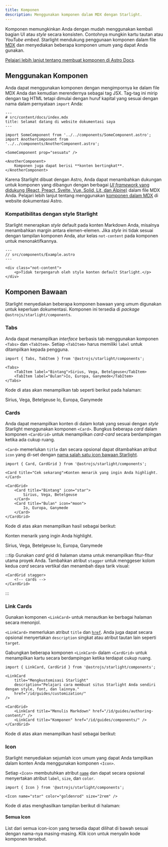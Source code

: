 ```yaml
---
title: Komponen
description: Menggunakan komponen dalam MDX dengan Starlight.
---
```


Komponen memungkinkan Anda dengan mudah menggunakan kembali bagian UI atau _style_ secara konsisten.
Contohnya mungkin kartu tautan atau _YouTube embed_.
Starlight mendukung penggunaan komponen dalam file [MDX](https://mdxjs.com/) dan menyediakan beberapa komponen umum yang dapat Anda gunakan.

[Pelajari lebih lanjut tentang membuat komponen di Astro Docs](https://docs.astro.build/en/core-concepts/astro-components/).

## Menggunakan Komponen

Anda dapat menggunakan komponen dengan mengimpornya ke dalam file MDX Anda dan kemudian merendernya sebagai tag JSX.
Tag-tag ini mirip dengan tag HTML tetapi dimulai dengan huruf kapital yang sesuai dengan nama dalam pernyataan `import` Anda:

```mdx
---
# src/content/docs/index.mdx
title: Selamat datang di website dokumentasi saya
---

import SomeComponent from '../../components/SomeComponent.astro';
import AnotherComponent from '../../components/AnotherComponent.astro';

<SomeComponent prop="sesuatu" />

<AnotherComponent>
	Komponen juga dapat berisi **konten bertingkat**.
</AnotherComponent>
```

Karena Starlight dibuat dengan Astro, Anda dapat menambahkan dukungan untuk komponen yang dibangun dengan berbagai [_UI framework_ yang didukung (React, Preact, Svelte, Vue, Solid, Lit, dan Alpine)](https://docs.astro.build/en/core-concepts/framework-components/) dalam file MDX Anda.
Pelajari lebih lanjut tentang menggunakan [komponen dalam MDX](https://docs.astro.build/en/guides/markdown-content/#using-components-in-mdx) di website dokumentasi Astro.

### Kompatibilitas dengan style Starlight

Starlight menerapkan _style_ default pada konten Markdown Anda, misalnya menambahkan margin antara elemen-elemen.
Jika _style_ ini tidak sesuai dengan tampilan komponen Anda, atur kelas `not-content` pada komponen untuk menonaktifkannya.

```astro
---
// src/components/Example.astro
---

<div class="not-content">
	<p>Tidak terpengaruh oleh style konten default Starlight.</p>
</div>
```

## Komponen Bawaan

Starlight menyediakan beberapa komponen bawaan yang umum digunakan untuk keperluan dokumentasi.
Komponen ini tersedia di _package_ `@astrojs/starlight/components`.

### Tabs


Anda dapat menampilkan _interface_ berbasis tab menggunakan komponen `<Tabs>` dan `<TabItem>`.
Setiap `<TabItem>` harus memiliki `label` untuk ditampilkan kepada pengguna.

```mdx
import { Tabs, TabItem } from '@astrojs/starlight/components';

<Tabs>
	<TabItem label="Bintang">Sirius, Vega, Betelgeuse</TabItem>
	<TabItem label="Bulan">Io, Europa, Ganymede</TabItem>
</Tabs>
```

Kode di atas akan menampilkan tab seperti berikut pada halaman:

<Tabs>
	<TabItem label="Bintang">Sirius, Vega, Betelgeuse</TabItem>
	<TabItem label="Bulan">Io, Europa, Ganymede</TabItem>
</Tabs>

### Cards


Anda dapat menampilkan konten di dalam kotak yang sesuai dengan _style_ Starlight menggunakan komponen `<Card>`.
Bungkus beberapa _card_ dalam komponen `<CardGrid>` untuk menampilkan _card-card_ secara berdampingan ketika ada cukup ruang.

`<Card>` memerlukan `title` dan secara opsional dapat ditambahkan atribut `icon` yang di-set dengan [nama salah satu icon bawaan Starlight](#all-icons).

```mdx
import { Card, CardGrid } from '@astrojs/starlight/components';

<Card title="Cek sekarang">Konten menarik yang ingin Anda highlight.</Card>

<CardGrid>
	<Card title="Bintang" icon="star">
		Sirius, Vega, Betelgeuse
	</Card>
	<Card title="Bulan" icon="moon">
		Io, Europa, Ganymede
	</Card>
</CardGrid>
```

Kode di atas akan menampilkan hasil sebagai berikut:

<Card title="Cek sekarang">Konten menarik yang ingin Anda highlight.</Card>

<CardGrid>
	<Card title="Bintang" icon="star">
		Sirius, Vega, Betelgeuse
	</Card>
	<Card title="Bulan" icon="moon">
		Io, Europa, Ganymede
	</Card>
</CardGrid>

:::tip
Gunakan _card_ grid di halaman utama untuk menampilkan fitur-fitur utama proyek Anda.
Tambahkan atribut `stagger` untuk menggeser kolom kedua _card_ secara vertikal dan menambah daya tarik visual:

```astro
<CardGrid stagger>
	<!-- cards -->
</CardGrid>
```

:::

### Link Cards

Gunakan komponen `<LinkCard>` untuk menautkan ke berbagai halaman secara menonjol.

`<LinkCard>` memerlukan atribut `title` dan [`href`](https://developer.mozilla.org/en-US/docs/Web/HTML/Element/a#href). Anda juga dapat secara opsional menyertakan `description` singkat atau atribut tautan lain seperti `target`.

Gabungkan beberapa komponen `<LinkCard>` dalam `<CardGrid>` untuk menampilkan kartu secara berdampingan ketika terdapat cukup ruang.

```mdx
import { LinkCard, CardGrid } from '@astrojs/starlight/components';

<LinkCard
	title="Mengkustomisasi Starlight"
	description="Pelajari cara membuat situs Starlight Anda sendiri dengan style, font, dan lainnya."
	href="/id/guides/customization/"
/>

<CardGrid>
	<LinkCard title="Menulis Markdown" href="/id/guides/authoring-content/" />
	<LinkCard title="Komponen" href="/id/guides/components/" />
</CardGrid>
```

Kode di atas akan menampilkan hasil sebagai berikut:


<LinkCard
	title="Mengkustomisasi Starlight"
	description="Pelajari cara membuat situs Starlight Anda sendiri dengan style, font, dan lainnya."
	href="/id/guides/customization/"
/>

<CardGrid>
	<LinkCard title="Menulis Markdown" href="/id/guides/authoring-content/" />
	<LinkCard title="Komponen" href="/id/guides/components/" />
</CardGrid>

### Icon


Starlight menyediakan sejumlah icon umum yang dapat Anda tampilkan dalam konten Anda menggunakan komponen `<Icon>`.

Setiap `<Icon>` membutuhkan atribut [`name`](#all-icons) dan dapat secara opsional menyertakan atribut `label`, `size`, dan `color`.

```mdx
import { Icon } from '@astrojs/starlight/components';

<Icon name="star" color="goldenrod" size="2rem" />
```

Kode di atas menghasilkan tampilan berikut di halaman:

<Icon name="star" color="goldenrod" size="2rem" />

#### Semua Icon

List dari semua icon-icon yang tersedia dapat dilihat di bawah sesuai dengan nama-nya masing-masing. Klik icon untuk menyalin kode komponen tersebut.

<IconsList />
